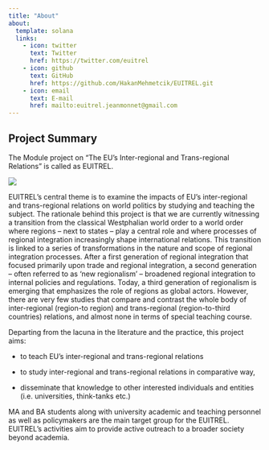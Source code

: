 ```yaml
---
title: "About"
about:
  template: solana
  links:
    - icon: twitter
      text: Twitter
      href: https://twitter.com/euitrel
    - icon: github
      text: GitHub
      href: https://github.com/HakanMehmetcik/EUITREL.git
    - icon: email
      text: E-mail
      href: mailto:euitrel.jeanmonnet@gmail.com
---
```


## Project Summary

The Module project on "The EU's Inter-regional and Trans-regional Relations" is called as EUITREL.

![](images/EU-PANTONE.jpeg)

EUITREL's central theme is to examine the impacts of EU's inter-regional and trans-regional relations on world politics by studying and teaching the subject. The rationale behind this project is that we are currently witnessing a transition from the classical Westphalian world order to a world order where regions -- next to states -- play a central role and where processes of regional integration increasingly shape international relations. This transition is linked to a series of transformations in the nature and scope of regional integration processes. After a first generation of regional integration that focused primarily upon trade and regional integration, a second generation -- often referred to as 'new regionalism' -- broadened regional integration to internal policies and regulations. Today, a third generation of regionalism is emerging that emphasizes the role of regions as global actors. However, there are very few studies that compare and contrast the whole body of inter-regional (region-to region) and trans-regional (region-to-third countries) relations, and almost none in terms of special teaching course.

Departing from the lacuna in the literature and the practice, this project aims:

-   to teach EU's inter-regional and trans-regional relations

-   to study inter-regional and trans-regional relations in comparative way,

-   disseminate that knowledge to other interested individuals and entities (i.e. universities, think-tanks etc.)

MA and BA students along with university academic and teaching personnel as well as policymakers are the main target group for the EUITREL. EUITREL's activities aim to provide active outreach to a broader society beyond academia.
